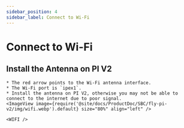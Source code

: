 ```yaml
---
sidebar_position: 4
sidebar_label: Connect to Wi-Fi
---
```




# Connect to Wi-Fi


## Install the Antenna on PI V2

    * The red arrow points to the Wi-Fi antenna interface.
    * The Wi-Fi port is `ipex1`.
    * Install the antenna on PI V2, otherwise you may not be able to connect to the internet due to poor signal.
    <ImageView image={require('@site/docs/ProductDoc/SBC/fly-pi-v2/img/wifi.webp').default} size="80%" align="left" />  

    <WIFI />